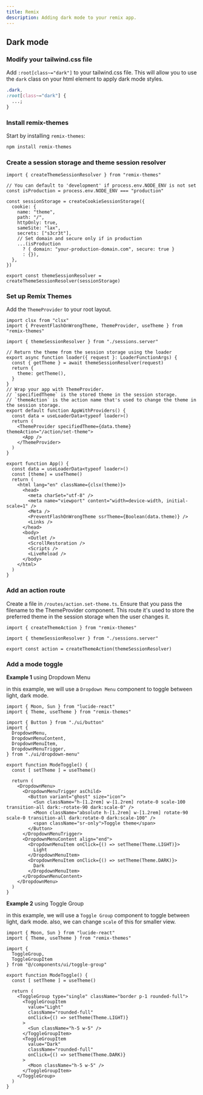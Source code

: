```yaml
---
title: Remix
description: Adding dark mode to your remix app.
---
```


## Dark mode

<Steps>

### Modify your tailwind.css file

Add `:root[class~="dark"]` to your tailwind.css file. This will allow you to use the `dark` class on your html element to apply dark mode styles.

```css {2} title="app/tailwind.css"
.dark,
:root[class~="dark"] {
  ...;
}
```

### Install remix-themes

Start by installing `remix-themes`:

```bash
npm install remix-themes
```

### Create a session storage and theme session resolver

```tsx title="app/sessions.server.tsx"
import { createThemeSessionResolver } from "remix-themes"

// You can default to 'development' if process.env.NODE_ENV is not set
const isProduction = process.env.NODE_ENV === "production"

const sessionStorage = createCookieSessionStorage({
  cookie: {
    name: "theme",
    path: "/",
    httpOnly: true,
    sameSite: "lax",
    secrets: ["s3cr3t"],
    // Set domain and secure only if in production
    ...(isProduction
      ? { domain: "your-production-domain.com", secure: true }
      : {}),
  },
})

export const themeSessionResolver = createThemeSessionResolver(sessionStorage)
```

### Set up Remix Themes

Add the `ThemeProvider` to your root layout.

```tsx {1-3,6-11,15-22,25-26,28,33} title="app/root.tsx"
import clsx from "clsx"
import { PreventFlashOnWrongTheme, ThemeProvider, useTheme } from "remix-themes"

import { themeSessionResolver } from "./sessions.server"

// Return the theme from the session storage using the loader
export async function loader({ request }: LoaderFunctionArgs) {
  const { getTheme } = await themeSessionResolver(request)
  return {
    theme: getTheme(),
  }
}
// Wrap your app with ThemeProvider.
// `specifiedTheme` is the stored theme in the session storage.
// `themeAction` is the action name that's used to change the theme in the session storage.
export default function AppWithProviders() {
  const data = useLoaderData<typeof loader>()
  return (
    <ThemeProvider specifiedTheme={data.theme} themeAction="/action/set-theme">
      <App />
    </ThemeProvider>
  )
}

export function App() {
  const data = useLoaderData<typeof loader>()
  const [theme] = useTheme()
  return (
    <html lang="en" className={clsx(theme)}>
      <head>
        <meta charSet="utf-8" />
        <meta name="viewport" content="width=device-width, initial-scale=1" />
        <Meta />
        <PreventFlashOnWrongTheme ssrTheme={Boolean(data.theme)} />
        <Links />
      </head>
      <body>
        <Outlet />
        <ScrollRestoration />
        <Scripts />
        <LiveReload />
      </body>
    </html>
  )
}
```

### Add an action route

Create a file in `/routes/action.set-theme.ts`. Ensure that you pass the filename to the ThemeProvider component. This route it's used to store the preferred theme in the session storage when the user changes it.

```tsx title="app/routes/action.set-theme.ts"
import { createThemeAction } from "remix-themes"

import { themeSessionResolver } from "./sessions.server"

export const action = createThemeAction(themeSessionResolver)
```

### Add a mode toggle

**Example 1** using Dropdown Menu

in this example, we will use a `Dropdown Menu` component to toggle between light, dark mode.

```tsx title="components/mode-toggle.tsx"
import { Moon, Sun } from "lucide-react"
import { Theme, useTheme } from "remix-themes"

import { Button } from "./ui/button"
import {
  DropdownMenu,
  DropdownMenuContent,
  DropdownMenuItem,
  DropdownMenuTrigger,
} from "./ui/dropdown-menu"

export function ModeToggle() {
  const [ setTheme ] = useTheme()

  return (
    <DropdownMenu>
      <DropdownMenuTrigger asChild>
        <Button variant="ghost" size="icon">
          <Sun className="h-[1.2rem] w-[1.2rem] rotate-0 scale-100 transition-all dark:-rotate-90 dark:scale-0" />
          <Moon className="absolute h-[1.2rem] w-[1.2rem] rotate-90 scale-0 transition-all dark:rotate-0 dark:scale-100" />
          <span className="sr-only">Toggle theme</span>
        </Button>
      </DropdownMenuTrigger>
      <DropdownMenuContent align="end">
        <DropdownMenuItem onClick={() => setTheme(Theme.LIGHT)}>
          Light
        </DropdownMenuItem>
        <DropdownMenuItem onClick={() => setTheme(Theme.DARK)}>
          Dark
        </DropdownMenuItem>
      </DropdownMenuContent>
    </DropdownMenu>
  )
}
```

**Example 2** using Toggle Group

in this example, we will use a `Toggle Group` component to toggle between light, dark mode. also, we can change `scale` of this for smaller view.

```tsx title="components/mode-toggle.tsx"
import { Moon, Sun } from "lucide-react"
import { Theme, useTheme } from "remix-themes"

import { 
  ToggleGroup, 
  ToggleGroupItem 
} from "@/components/ui/toggle-group"

export function ModeToggle() {
  const [ setTheme ] = useTheme()

  return (
    <ToggleGroup type="single" className="border p-1 rounded-full">
      <ToggleGroupItem
        value="Light"
        className="rounded-full"
        onClick={() => setTheme(Theme.LIGHT)}
      >
        <Sun className="h-5 w-5" />
      </ToggleGroupItem>
      <ToggleGroupItem
        value="Dark"
        className="rounded-full"
        onClick={() => setTheme(Theme.DARK)}
      >
        <Moon className="h-5 w-5" />
      </ToggleGroupItem>
    </ToggleGroup>
  )
}
```

</Steps>
